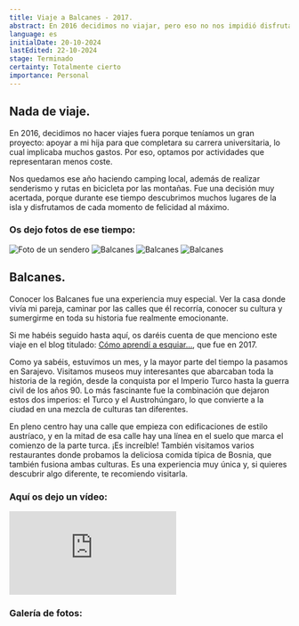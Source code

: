 ```yaml
---
title: Viaje a Balcanes - 2017.
abstract: En 2016 decidimos no viajar, pero eso no nos impidió disfrutar de la naturaleza y explorar rincones fascinantes. Luego, en 2017, visitamos los Balcanes, una experiencia increíble que nos dejó con ganas de seguir descubriendo más.
language: es
initialDate: 20-10-2024
lastEdited: 22-10-2024
stage: Terminado
certainty: Totalmente cierto
importance: Personal
---
```


## Nada de viaje.

En 2016, decidimos no hacer viajes fuera porque teníamos un gran proyecto: apoyar a mi hija para que completara su carrera universitaria, lo cual implicaba muchos gastos. Por eso, optamos por actividades que representaran menos coste.

Nos quedamos ese año haciendo camping local, además de realizar senderismo y rutas en bicicleta por las montañas. Fue una decisión muy acertada, porque durante ese tiempo descubrimos muchos lugares de la isla y disfrutamos de cada momento de felicidad al máximo.

### **Os dejo fotos de ese tiempo:**

<PhotoGallery>
  <img
    src="/imagenes/blog/galeria-isla/paseo1.jpg"
    alt="Foto de un sendero"
  />
  <img
    src="/imagenes/blog/galeria-isla/paseo2.jpg"
    alt="Balcanes"
  />
  <img
    src="/imagenes/blog/galeria-isla/paseo3.jpg"
    alt="Balcanes"
  />
  <img
    src="/imagenes/blog/galeria-isla/paseo4.jpg"
    alt="Balcanes"
  />
</PhotoGallery>

## Balcanes.

Conocer los Balcanes fue una experiencia muy especial. Ver la casa donde vivía mi pareja, caminar por las calles que él recorría, conocer su cultura y sumergirme en toda su historia fue realmente emocionante.

Si me habéis seguido hasta aquí, os daréis cuenta de que menciono este viaje en el blog titulado: [Cómo aprendí a esquiar…](/blog/como-aprendi-a-esquiar), que fue en 2017.

Como ya sabéis, estuvimos un mes, y la mayor parte del tiempo la pasamos en Sarajevo. Visitamos museos muy interesantes que abarcaban toda la historia de la región, desde la conquista por el Imperio Turco hasta la guerra civil de los años 90. Lo más fascinante fue la combinación que dejaron estos dos imperios: el Turco y el Austrohúngaro, lo que convierte a la ciudad en una mezcla de culturas tan diferentes.

En pleno centro hay una calle que empieza con edificaciones de estilo austríaco, y en la mitad de esa calle hay una línea en el suelo que marca el comienzo de la parte turca. ¡Es increíble! También visitamos varios restaurantes donde probamos la deliciosa comida típica de Bosnia, que también fusiona ambas culturas. Es una experiencia muy única y, si quieres descubrir algo diferente, te recomiendo visitarla.

### **Aquí os dejo un vídeo:**

<iframe
  className="yt-embeded"
  src="https://www.youtube-nocookie.com/embed/om4iEobIGf0?si=27rs0OMWm_9dH4IK"
  title="YouTube video player"
  frameborder="0"
  allow="accelerometer; clipboard-write; encrypted-media; gyroscope; picture-in-picture; web-share"
  referrerpolicy="strict-origin-when-cross-origin"
  allowfullscreen
></iframe>

### Galería de fotos:
